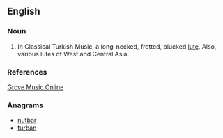 ==English==

===Noun===
{{en-noun}}

# {{music}} In Classical Turkish Music, a long-necked, fretted, plucked [[lute]]. Also, various lutes of West and Central Asia.

===References===
[http://www.grovemusic.com/shared/views/article.html?from=search&session_search_id=525981832&hitnum=1&section=music.52071 Grove Music Online]

===Anagrams===
* [[nutbar#English|nutbar]]
* [[turban#English|turban]]